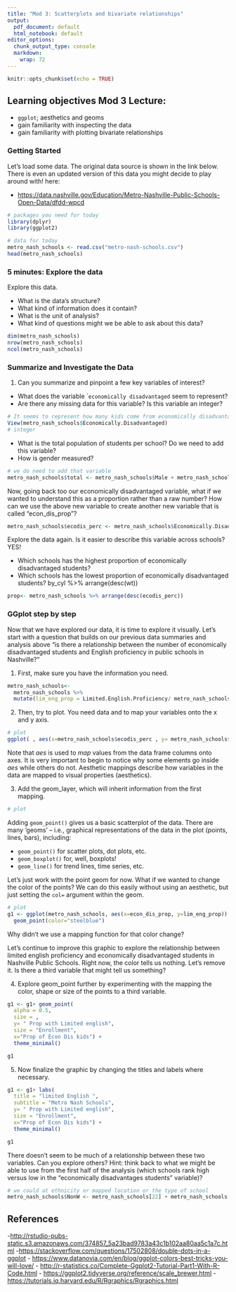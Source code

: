 ```yaml
---
title: "Mod 3: Scatterplots and bivariate relationships"
output:
  pdf_document: default
  html_notebook: default
editor_options:
  chunk_output_type: console
  markdown: 
    wrap: 72
---
```


```r
knitr::opts_chunk$set(echo = TRUE)
```

## Learning objectives Mod 3 Lecture:

-   `ggplot`; aesthetics and geoms
-   gain familiarity with inspecting the data
-   gain familiarity with plotting bivariate relationships

### Getting Started

Let's load some data. The original data source is shown in the link
below. There is even an updated version of this data you might decide to
play around with! here:

-   <https://data.nashville.gov/Education/Metro-Nashville-Public-Schools-Open-Data/dfdd-wpcd>

```r
# packages you need for today
library(dplyr)
library(ggplot2)

# data for today
metro_nash_schools <- read.csv("metro-nash-schools.csv")
head(metro_nash_schools)
```

### 5 minutes: Explore the data

Explore this data.

-   What is the data's structure?
-   What kind of information does it contain?
-   What is the unit of analysis?
-   What kind of questions might we be able to ask about this data?

```r
dim(metro_nash_schools)
nrow(metro_nash_schools)
ncol(metro_nash_schools)
```

### Summarize and Investigate the Data

1.  Can you summarize and pinpoint a few key variables of interest?

-   What does the variable \``economically disadvantaged` seem to
    represent?
-   Are there any missing data for this variable? Is this variable an
    integer?

```r
# It seems to represent how many kids come from economically disadvantaged 
View(metro_nash_schools$Economically.Disadvantaged)
# integer 
```

-   What is the total population of students per school? Do we need to
    add this variable?
-   How is gender measured?

```r
# we do need to add that variable 
metro_nash_schools$total <- metro_nash_schools$Male + metro_nash_schools$Female
```

Now, going back too our economically disadvantaged variable, what if we
wanted to understand this as a proportion rather than a raw number? How
can we use the above new variable to create another new variable that is
called "econ_dis_prop"?

```r
metro_nash_schools$ecodis_perc <- metro_nash_schools$Economically.Disadvantaged / metro_nash_schools$total
```

Explore the data again. Is it easier to describe this variable across
schools? YES!

-   Which schools has the highest proportion of economically
    disadvantaged students?
-   Which schools has the lowest proportion of economically
    disadvantaged students? by_cyl %\>% arrange(desc(wt))

```r
prop<- metro_nash_schools %>% arrange(desc(ecodis_perc))
```

### GGplot step by step

Now that we have explored our data, it is time to explore it visually.
Let's start with a question that builds on our previous data summaries
and analysis above "is there a relationship between the number of
economically disadvantaged students and English proficiency in public
schools in Nashville?"

1.  First, make sure you have the information you need.

```r
metro_nash_schools<- 
  metro_nash_schools %>%
  mutate(lim_eng_prop = Limited.English.Proficiency/ metro_nash_schools$total)
```

2.  Then, try to plot. You need data and to map your variables onto the
    x and y axis.

```r
# plot
ggplot( , aes(x=metro_nash_schools$ecodis_perc , y= metro_nash_schools$lim_eng_prop)) + geom_point(color= "blue")

```

Note that *aes* is used to *map* values from the data frame columns onto
axes. It is very important to begin to notice why some elements go
inside *aes* while others do not. Aesthetic mappings describe how
variables in the data are mapped to visual properties (aesthetics).

3.  Add the geom_layer, which will inherit information from the first
    mapping.

```r
# plot


```

Adding `geom_point()` gives us a basic scatterplot of the data. There
are many 'geoms' -- i.e., graphical representations of the data in the
plot (points, lines, bars), including:

-   `geom_point()` for scatter plots, dot plots, etc.
-   `geom_boxplot()` for, well, boxplots!
-   `geom_line()` for trend lines, time series, etc.

Let's just work with the point geom for now. What if we wanted to change
the color of the points? We can do this easily without using an
aesthetic, but just setting the `col=` argument within the geom.

```r
# plot
g1 <- ggplot(metro_nash_schools, aes(x=econ_dis_prop, y=lim_eng_prop)) +
  geom_point(color="steelblue")
```

Why didn't we use a mapping function for that color change?

Let's continue to improve this graphic to explore the relationship
between limited english proficiency and economically disadvantaged
students in Nashville Public Schools. Right now, the color tells us
nothing. Let's remove it. Is there a third variable that might tell us
something?

4.  Explore geom_point further by experimenting with the mapping the
    color, shape or size of the points to a third variable.

```r
g1 <- g1+ geom_point( 
  alpha = 0.5,
  size = ,
  y= " Prop with Limited english", 
  size = "Enrollment", 
  x="Prop of Econ Dis kids") +
  theme_minimal()

g1
```

5.  Now finalize the graphic by changing the titles and labels where
    necessary.

```r
g1 <- g1+ labs( 
  title = "limited English ",
  subtitle = "Metro Nash Schools",
  y= " Prop with Limited english", 
  size = "Enrollment", 
  x="Prop of Econ Dis kids") +
  theme_minimal()

g1

```

There doesn't seem to be much of a relationship between these two
variables. Can you explore others? Hint: think back to what we might be
able to use from the first half of the analysis (which schools rank high
versus low in the "economically disadvantages students" variable)?

```r
# we could at ethnicity or mapped location or the type of school
metro_nash_schools$NonW <- metro_nash_schools[22] + metro_nash_schools[23] + metro_nash_schools[24] + metro_nash_schools[25] + metro_nash_schools[26]

```

## References

\-<http://rstudio-pubs-static.s3.amazonaws.com/374857_5a23bad9783a43c1b102aa80aa5c1a7c.html>
-<https://stackoverflow.com/questions/17502808/double-dots-in-a-ggplot> -
<https://www.datanovia.com/en/blog/ggplot-colors-best-tricks-you-will-love/> -
<http://r-statistics.co/Complete-Ggplot2-Tutorial-Part1-With-R-Code.html> -
<https://ggplot2.tidyverse.org/reference/scale_brewer.html> -
<https://tutorials.iq.harvard.edu/R/Rgraphics/Rgraphics.html>
